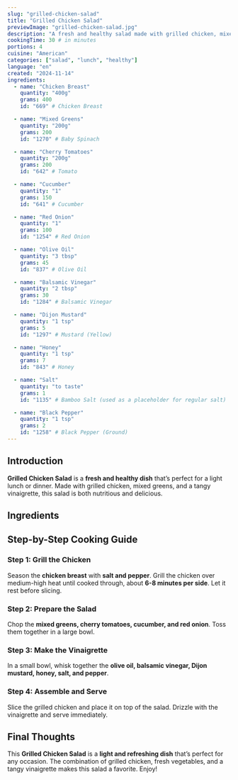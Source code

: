 ```yaml
---
slug: "grilled-chicken-salad"
title: "Grilled Chicken Salad"
previewImage: "grilled-chicken-salad.jpg"
description: "A fresh and healthy salad made with grilled chicken, mixed greens, and a tangy vinaigrette, perfect for a light lunch or dinner."
cookingTime: 30 # in minutes
portions: 4
cuisine: "American"
categories: ["salad", "lunch", "healthy"]
language: "en"
created: "2024-11-14"
ingredients:
  - name: "Chicken Breast"
    quantity: "400g"
    grams: 400
    id: "669" # Chicken Breast

  - name: "Mixed Greens"
    quantity: "200g"
    grams: 200
    id: "1270" # Baby Spinach

  - name: "Cherry Tomatoes"
    quantity: "200g"
    grams: 200
    id: "642" # Tomato

  - name: "Cucumber"
    quantity: "1"
    grams: 150
    id: "641" # Cucumber

  - name: "Red Onion"
    quantity: "1"
    grams: 100
    id: "1254" # Red Onion

  - name: "Olive Oil"
    quantity: "3 tbsp"
    grams: 45
    id: "837" # Olive Oil

  - name: "Balsamic Vinegar"
    quantity: "2 tbsp"
    grams: 30
    id: "1284" # Balsamic Vinegar

  - name: "Dijon Mustard"
    quantity: "1 tsp"
    grams: 5
    id: "1297" # Mustard (Yellow)

  - name: "Honey"
    quantity: "1 tsp"
    grams: 7
    id: "843" # Honey

  - name: "Salt"
    quantity: "to taste"
    grams: 1
    id: "1135" # Bamboo Salt (used as a placeholder for regular salt)

  - name: "Black Pepper"
    quantity: "1 tsp"
    grams: 2
    id: "1258" # Black Pepper (Ground)
---
```



## Introduction

**Grilled Chicken Salad** is a **fresh and healthy dish** that’s perfect for a light lunch or dinner. Made with grilled chicken, mixed greens, and a tangy vinaigrette, this salad is both nutritious and delicious.

## Ingredients

<IngredientsList
  ingredients={frontmatter.ingredients}
  portions={frontmatter.portions}
/>

## Step-by-Step Cooking Guide

### Step 1: Grill the Chicken

Season the **chicken breast** with **salt and pepper**. Grill the chicken over medium-high heat until cooked through, about **6-8 minutes per side**. Let it rest before slicing.

<CookingStep
  action="grilling-meat-poultry-breast"
  alt="Grilling chicken breast"
/>

### Step 2: Prepare the Salad

Chop the **mixed greens, cherry tomatoes, cucumber, and red onion**. Toss them together in a large bowl.

<CookingStep
  action="cutting-vegetables-mix-tomato-onion-green"
  alt="Preparing salad ingredients"
/>

### Step 3: Make the Vinaigrette

In a small bowl, whisk together the **olive oil, balsamic vinegar, Dijon mustard, honey, salt, and pepper**.

<CookingStep
  action="mixing-bowl-liquids-marinade"
  alt="Whisking vinaigrette in a bowl"
/>

### Step 4: Assemble and Serve

Slice the grilled chicken and place it on top of the salad. Drizzle with the vinaigrette and serve immediately.

<CookingStep
  action="seasoning-coating-chicken-medalions"
  alt="Assembling grilled chicken salad"
/>

## Final Thoughts

This **Grilled Chicken Salad** is a **light and refreshing dish** that’s perfect for any occasion. The combination of grilled chicken, fresh vegetables, and a tangy vinaigrette makes this salad a favorite. Enjoy!

<NutritionFacts ingredients={frontmatter.ingredients} />
